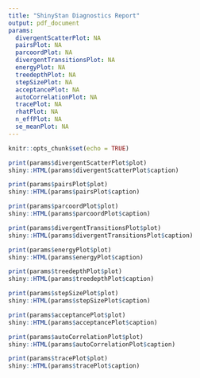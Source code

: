 ```yaml
---
title: "ShinyStan Diagnostics Report"
output: pdf_document
params:
  divergentScatterPlot: NA
  pairsPlot: NA
  parcoordPlot: NA 
  divergentTransitionsPlot: NA
  energyPlot: NA
  treedepthPlot: NA
  stepSizePlot: NA
  acceptancePlot: NA
  autoCorrelationPlot: NA
  tracePlot: NA
  rhatPlot: NA
  n_effPlot: NA
  se_meanPlot: NA
---
```


```r
knitr::opts_chunk$set(echo = TRUE)
```


<!-- ![](./wide_ensemble.png) -->

<!-- ![](./stan_logo.png) -->

```r
print(params$divergentScatterPlot$plot)
shiny::HTML(params$divergentScatterPlot$caption)
```


```r
print(params$pairsPlot$plot)
shiny::HTML(params$pairsPlot$caption)
```


```r
print(params$parcoordPlot$plot)
shiny::HTML(params$parcoordPlot$caption)
```


```r
print(params$divergentTransitionsPlot$plot)
shiny::HTML(params$divergentTransitionsPlot$caption)
```


```r
print(params$energyPlot$plot)
shiny::HTML(params$energyPlot$caption)
```


```r
print(params$treedepthPlot$plot)
shiny::HTML(params$treedepthPlot$caption)
```

  
```r
print(params$stepSizePlot$plot)
shiny::HTML(params$stepSizePlot$caption)
```


```r
print(params$acceptancePlot$plot)
shiny::HTML(params$acceptancePlot$caption)
```
  

```r
print(params$autoCorrelationPlot$plot)
shiny::HTML(params$autoCorrelationPlot$caption)
```

  
```r
print(params$tracePlot$plot)
shiny::HTML(params$tracePlot$caption)
```
  
  <!-- rhatPlot: NA -->
  
  <!-- n_effPlot: NA -->
  
  <!-- se_meanPlot: NA -->

